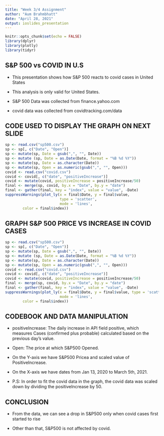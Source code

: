 ```yaml
---
title: "Week 3/4 Assignment"
author: "Aum Brahmbhatt"
date: "April 28, 2021"
output: ioslides_presentation
---
```


```r
knitr::opts_chunk$set(echo = FALSE)
library(dplyr)
library(plotly)
library(tidyr)
```

## S&P 500 vs COVID IN U.S

- This presentation shows how S&P 500 reacts to covid cases in United States

- This analysis is only valid for United States. 

- S&P 500 Data was collected from finance.yahoo.com

- covid data was collected from covidtracking.com/data

## CODE USED TO DISPLAY THE GRAPH ON NEXT SLIDE
```r
sp <- read.csv("sp500.csv")
sp <- sp[, c("Date", "Open")]
sp <- mutate(sp, Date = gsub(",", "", Date))
sp <- mutate (sp, Date = as.Date(Date, format = "%B %d %Y"))
sp <- mutate(sp, Date = as.character(Date))
sp <- mutate(sp, Open = as.numeric(gsub(",", "", Open)))
covid <- read.csv("covid.csv")
covid <- covid[, c("date", "positiveIncrease")]
covid <- mutate(covid, positiveIncrease = positiveIncrease/50)
final <- merge(sp, covid, by.x = "Date", by.y = "date")
final <- gather(final, key = "index", value = "value", -Date)
suppressWarnings(plot_ly(x = final$Date, y = final$value, 
                         type = 'scatter', 
                         mode = 'lines', 
        color = final$index))
```

## GRAPH S&P 500 PRICE VS INCREASE IN COVID CASES
```r
sp <- read.csv("sp500.csv")
sp <- sp[, c("Date", "Open")]
sp <- mutate(sp, Date = gsub(",", "", Date))
sp <- mutate (sp, Date = as.Date(Date, format = "%B %d %Y"))
sp <- mutate(sp, Date = as.character(Date))
sp <- mutate(sp, Open = as.numeric(gsub(",", "", Open)))
covid <- read.csv("covid.csv")
covid <- covid[, c("date", "positiveIncrease")]
covid <- mutate(covid, positiveIncrease = positiveIncrease/50)
final <- merge(sp, covid, by.x = "Date", by.y = "date")
final <- gather(final, key = "index", value = "value", -Date)
suppressWarnings(plot_ly(x = final$Date, y = final$value, type = 'scatter', 
                         mode = 'lines', 
        color = final$index))
```

## CODEBOOK AND DATA MANIPULATION
- positiveIncrease: The daily increase in API field positive, which measures Cases (confirmed plus probable) calculated based on the previous day’s value.

- Open: The price at which S&P500 Opened. 

- On the Y-axis we have S&P500 Pricea and scaled value of PositiveIncrease. 

- On the X-axis we have dates from Jan 13, 2020 to March 5th, 2021. 

- P.S: In order to fit the covid data in the graph, the covid data was scaled down by dividing the positiveIncrease by 50. 

## CONCLUSION
- From the data, we can see a drop in S&P500 only when covid cases first started to rise

- Other than that, S&P500 is not affected by covid. 

